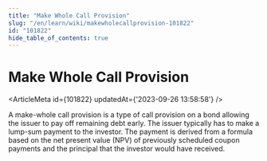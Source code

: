 ```yaml
---
title: "Make Whole Call Provision"
slug: "/en/learn/wiki/makewholecallprovision-101822"
id: "101822"
hide_table_of_contents: true
---
```



# Make Whole Call Provision

<ArticleMeta id={101822} updatedAt={'2023-09-26 13:58:58'} />
<div className='border-solid border-b border-t-0 my-4 border-[var(--ifm-color-gray-300)]' />

A make-whole call provision is a type of call provision on a bond allowing the issuer to pay off remaining debt early. The issuer typically has to make a lump-sum payment to the investor. The payment is derived from a formula based on the net present value (NPV) of previously scheduled coupon payments and the principal that the investor would have received.
